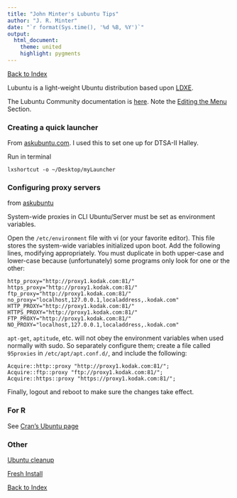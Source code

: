 ```yaml
---
title: "John Minter's Lubuntu Tips"
author: "J. R. Minter"
date: "`r format(Sys.time(), '%d %B, %Y')`"
output:
  html_document:
    theme: united
    highlight: pygments
---
```


[Back to Index](../README.html)

Lubuntu is a light-weight Ubuntu distribution based upon [LDXE](http://wiki.lxde.org/en/Main_Page).

The Lubuntu Community documentation is [here](https://help.ubuntu.com/community/Lubuntu/Documentation). Note the [Editing the Menu](https://help.ubuntu.com/community/Lubuntu/Documentation/EditingTheMenu) Section.


### Creating a quick launcher

From [askubuntu.com](http://askubuntu.com/questions/466395/how-can-i-create-a-quick-launcher-in-lubuntu). I used this to set one up for DTSA-II Halley.

Run in terminal

```
lxshortcut -o ~/Desktop/myLauncher
```

### Configuring proxy servers

from [askubuntu]( http://askubuntu.com/questions/175172/how-do-i-configure-proxies-in-ubuntu-server-or-minimal-cli-ubuntu)


 System-wide proxies in CLI Ubuntu/Server must be set as environment variables.

 Open the ``/etc/environment`` file with vi (or your favorite editor). This file stores the system-wide variables initialized upon boot. Add the following lines, modifying appropriately. You must duplicate in both upper-case and lower-case because (unfortunately) some programs only look for one or the other:
 
```
http_proxy="http://proxy1.kodak.com:81/"    
https_proxy="http://proxy1.kodak.com:81/"    
ftp_proxy="http://proxy1.kodak.com:81/"    
no_proxy="localhost,127.0.0.1,localaddress,.kodak.com"    
HTTP_PROXY="http://proxy1.kodak.com:81/"    
HTTPS_PROXY="http://proxy1.kodak.com:81/"    
FTP_PROXY="http://proxy1.kodak.com:81/"    
NO_PROXY="localhost,127.0.0.1,localaddress,.kodak.com"    
``` 
 
 
 ``apt-get``, ``aptitude``, etc. will not obey the environment variables when used normally with sudo. So separately configure them; create a file called ``95proxies`` in ``/etc/apt/apt.conf.d/``, and include the following:

```
Acquire::http::proxy "http://proxy1.kodak.com:81/";
Acquire::ftp::proxy "ftp://proxy1.kodak.com:81/";
Acquire::https::proxy "https://proxy1.kodak.com:81/";
```
 
Finally, logout and reboot to make sure the changes take effect.

### For R

See [Cran's Ubuntu page](http://cran.rstudio.com/bin/linux/ubuntu/)
 
 
### Other

[Ubuntu cleanup](http://www.stchman.com/cleanup.html)
 
 
[Fresh Install](http://www.noah.org/wiki/Ubuntu_Fresh_Install)


[Back to Index](../README.html)
